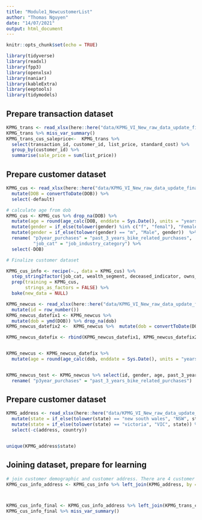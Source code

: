 ```yaml
---
title: "Module1_NewcustomerList"
author: "Thomas Nguyen"
date: "14/07/2021"
output: html_document
---
```


```r
knitr::opts_chunk$set(echo = TRUE)
```



```r
library(tidyverse)
library(readxl)
library(fpp3)
library(openxlsx)
library(naniar)
library(kableExtra)
library(eeptools)
library(tidymodels)
```
## Prepare transaction dataset
```r
KPMG_trans <- read_xlsx(here::here("data/KPMG_VI_New_raw_data_update_final.xlsx"), sheet = "Transactions", skip = 1) 
KPMG_trans %>% miss_var_summary()
KPMG_trans_cus_saleprice<-  KPMG_trans %>% 
  select(transaction_id, customer_id, list_price, standard_cost) %>%
  group_by(customer_id) %>% 
  summarise(sale_price = sum(list_price))
```

## Prepare customer dataset
```r
KPMG_cus <- read_xlsx(here::here("data/KPMG_VI_New_raw_data_update_final.xlsx"), sheet = "CustomerDemographic", skip = 1) %>%
  mutate(DOB = convertToDate(DOB)) %>%
  select(-default) 

# calculate age from dob
KPMG_cus <- KPMG_cus %>% drop_na(DOB) %>%
  mutate(age = round(age_calc(DOB, enddate = Sys.Date(), units = "years"),0)) %>%
  mutate(gender = if_else(tolower(gender) %in% c("f", "femal"), "Female", gender)) %>%
  mutate(gender = if_else(tolower(gender) == "m", "Male", gender))  %>%
  rename( "p3year_purchases" = "past_3_years_bike_related_purchases", 
          "job_cat" = "job_industry_category") %>% 
  select(-DOB)
```

```r

# Finalize customer dataset

KPMG_cus_info <- recipe(~., data = KPMG_cus) %>%
  step_string2factor(job_cat, wealth_segment, deceased_indicator, owns_car) %>%
  prep(training = KPMG_cus,
       strings_as_factors = FALSE) %>%
  bake(new_data = NULL)
```




```r
KPMG_newcus <- read_xlsx(here::here("data/KPMG_VI_New_raw_data_update_final.xlsx"), sheet = "NewCustomerList", skip = 1) %>%
  mutate(id = row_number())
KPMG_newcus_datefix1 <- KPMG_newcus %>% 
  mutate(dob = ymd(DOB)) %>% drop_na(dob)
KPMG_newcus_datefix2 <-  KPMG_newcus %>%  mutate(dob = convertToDate(DOB)) %>% drop_na(dob)

KPMG_newcus_datefix <- rbind(KPMG_newcus_datefix1, KPMG_newcus_datefix2)


KPMG_newcus <- KPMG_newcus_datefix %>% 
  mutate(age = round(age_calc(dob, enddate = Sys.Date(), units = "years"),0))


KPMG_newcus_test <- KPMG_newcus %>% select(id, gender, age, past_3_years_bike_related_purchases, dob, job_industry_category, wealth_segment, deceased_indicator, owns_car, tenure, postcode, state, property_valuation) %>%
  rename( "p3year_purchases" = "past_3_years_bike_related_purchases")
```

## Prepare customer dataset

```r
KPMG_address <- read_xlsx(here::here("data/KPMG_VI_New_raw_data_update_final.xlsx"), sheet = "CustomerAddress", skip = 1) %>%
  mutate(state = if_else(tolower(state) == "new south wales", "NSW", state)) %>%
  mutate(state = if_else(tolower(state) == "victoria", "VIC", state)) %>%
  select(-c(address, country))


unique(KPMG_address$state)

```

## Joining dataset, prepare for learning
```r
# join customer demographic and customer address. There are 4 customer without postcode + state + property valuation (0.1%, acceptable))
KPMG_cus_info_address <- KPMG_cus_info %>% left_join(KPMG_address, by = "customer_id") 



KPMG_cus_info_final <- KPMG_cus_info_address %>% left_join(KPMG_trans_cus_saleprice, by = "customer_id") 
KPMG_cus_info_final %>% miss_var_summary()

```

